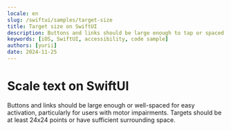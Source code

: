 ```yaml
---
locale: en
slug: /swiftui/samples/target-size
title: Target size on SwiftUI
description: Buttons and links should be large enough to tap or spaced so they are not accidentally activated.
keywords: [iOS, SwiftUI, accessibility, code sample]
authors: [yurii]
date: 2024-11-25
---
```


# Scale text on SwiftUI

Buttons and links should be large enough or well-spaced for easy activation, particularly for users with motor impairments. Targets should be at least 24x24 points or have sufficient surrounding space.

<CodeSample id="target-size" platform="swiftui" locale="en"/>
